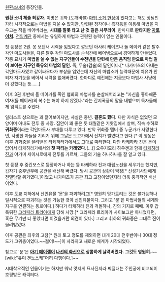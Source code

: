 [[원환소녀]]의 등장인물.

'''원환 소녀 체술 최강자.''' 이명은 귀화.(도깨비불) [[마법 소거 현상]]이 있다고는 해도 장님인자라 시각적으로는 마법을 지울 수 없지만, 단련된 청각이나 촉각등을 이용해 마법을 지우고는 적을 베어버리는, '''시대를 잘못 타고 난 것 같은 사무라이'''. 한마디로 '''판타지판 [[자토이치]].''' [[전임계관]] 중에서는 유일하게 마법과 관련된 능력이 없는 인물이다.

첫 등장은 2권.  못 보던새 시력을 잃었다고 깔보던 아사리 케이츠나 돌 메이커 같은 탈주 각인 마도사들을, 다른 탈주 각인 마도사를 순식간에 베어냄으로써 경악하게 만들었다. 작중 묘사가 '''마법을 쓸 수 없는 지구인들이 수천년을 단련해 만든 움직임 만으로 마법 같이 보이는 지구인 특유의 마법의 달인.''' 즉, 무술(검술)의 달인이다.[* 나카미츠의 아내는 각인마도사였고 같이싸우다가 부상을 입었는데 자신의 마법소거 능력때문에 치유가 안되자 자기눈을 베어서 시력을 없애버렸다. 한마디로 예전에는 지금보다 마법사 사냥에 더 강했다는 뜻......]

이후 3권 후반에 돌 메이커를 죽인 협회의 마법사를 순살해버리고는 "자신을 좋아해준 여자(돌 메이커)의 복수는 해야 하지 않겠나."라는 간지폭풍의 말을 내뱉으며 독자들에게 임팩트를 주었다.

일러스트 상으로는 꽤 젊어보이지만, 사실은 중년. '''결혼도 했다.''' 다만 자식은 없었던 모양이며 아내도 전투 중 사망. 집안이 꽤 좋은 듯 대궐같은 기왓집에서 살며, 직속 수하로 '''귀화중'''이라는 각인마도사 부대를 다루고 있다. 만약 귀화중 멤버 중 누군가가 사망한다면, 사망한 자들을 기리기 위해 그날은 토고가에서 잔치가 벌였다고 한다.[* 이 행동은 이후 귀화중을 물려받은 타케하라가에서도 그대로 따라한다. 다만 타케하라 진은 돈이 없어서 타케하라가에서의 '''첫 파티는 카레였다.'''(...)] 오우지모리 하우젠과 함께 [[타케하라 진]]과 야가미 세이시로에게 전투를 가르쳐, 그들의 기술 하나하나를 잘 알고 있다.

첫 등장 후 중간보스로 등장하거나 하는 등 타케하라 진과 대립노선을 세우기는 했지만, 갑자기 중후반부에 공관을 배신해 버렸다. 당시 공관의 상황이 막장[* 신성기사단에게 전멸당할 위기였다.]이었고 나가미츠가 공관 최고 고참이었던지라 더욱 충격적인 배신이었다.

이후 도쿄 지하에서 신인유물 '문'을 파괴하려고[* 영원히 망가트리는 것은 불가능하나 일시적으로 파괴하는 것은 가능한 것이 신인유물이다. 그리고 '문'은 마법사들의 세계와 지구를 연결하는 통로이다.] 하다가 타케하라 진과 격돌하나, 진의 기지로 패배. 이후 갑툭튀한 [[그라페라 트리아]]에게 당해 사망.[* 그라페라 트리아가 사이보그만 아니었다면, 혹은 무기만 더 좋았다면 이겼을거란 의견이 있다.] 그리고 휘하의 귀화중은 그대로 진이 물려받았다.

이후 공관은 최후의 고참[* 원래 토고 정도를 제외하면 대개 20대 전후반이나 30대 정도가 고위층이었다.~~젊어!~~]이 사라지고 새로운 체계가 시작되었다.

참고로 '문'은 '''[[아기 메이젤]]이 [[나선의 화신]]으로 상콤하게 날려버렸다.''' '''그것도 영원히.'''~~[wiki:"유미 겐노스케"어허 다행이다.]~~


시대착오적인 인물이기는 하지만 워낙 멋지게 묘사된지라 찌질대는 주인공에 비교되어 호평받은 캐릭터다.
